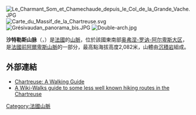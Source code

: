 {{noteTA|G1=法国地名}}
[[Image:Le_Charmant_Som_et_Chamechaude_depuis_le_Col_de_la_Grande_Vache.JPG|right]]
[[Image:Carte_du_Massif_de_la_Chartreuse.svg|right]]
[[Image:Grésivaudan_panorama_bis.JPG|thumb]]
[[Image:Double-arch.jpg|thumb]]

'''沙特勒斯山脉'''（{{lang-fr|massif de la Chartreuse}}，{{IPA-fr|masif də la ʃaʁtʁøz}}）是[[法國|法國]]的[[山脈|山脈]]，位於該國東南部[[奥弗涅-罗讷-阿尔卑斯大区|奥弗涅-罗讷-阿尔卑斯大区]]，是[[法國前阿爾卑斯山脈|法國前阿爾卑斯山脈]]的一部分，最高點海拔高度2,082米，山體由[[沉積岩|沉積岩]]組成。

==外部連結==
*[http://www.braemoor.co.uk/chartreuse/ Chartreuse: A Walking Guide] {{Wayback|url=http://www.braemoor.co.uk/chartreuse/ |date=20130325094651 }}
*[http://pistehors.com/hiking/wiki/Chartreuse/ A Wiki-Walks guide to some less well known hiking routes in the Chartreuse] {{Wayback|url=http://pistehors.com/hiking/wiki/Chartreuse/ |date=20090109072411 }}

{{coord|45|21|N|5|50|E|display=title}}

{{France-geo-stub}}
[[Category:法國山脈|Category:法國山脈]]